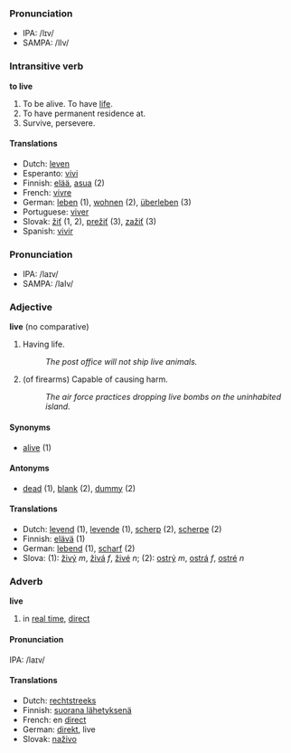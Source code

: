 ===Pronunciation===
*IPA: /lɪv/
*SAMPA: /lIv/

===Intransitive verb===
'''to live'''

#To be alive.  To have [[life]].
#To have permanent residence at.
#Survive, persevere.

====Translations====
*Dutch: [[leven]]
*Esperanto: [[vivi]]
*Finnish: [[elää]], [[asua]] (2)
*French: [[vivre]]
*German: [[leben]] (1), [[wohnen]] (2), [[überleben]] (3)
*Portuguese: [[viver]]
*Slovak: [[žiť]] (1, 2), [[prežiť]] (3), [[zažiť]] (3)
*Spanish: [[vivir]]

===Pronunciation===
*IPA: /laɪv/
*SAMPA: /laIv/

===Adjective===
'''live''' (no comparative)

# Having life.
#: ''The post office will not ship live animals.''
# (of firearms) Capable of causing harm.
#: ''The air force practices dropping live bombs on the uninhabited island.''

====Synonyms====
*[[alive]] (1)

====Antonyms====
*[[dead]] (1), [[blank]] (2), [[dummy]] (2)

====Translations====
*Dutch: [[levend]] (1), [[levende]] (1), [[scherp]] (2), [[scherpe]] (2)
*Finnish: [[elävä]] (1)
*German:  [[lebend]] (1), [[scharf]] (2)
*Slova: (1): [[živý]] ''m'', [[živá]] ''f'', [[živé]] ''n''; (2): [[ostrý]] ''m'', [[ostrá]] ''f'', [[ostré]] ''n''

===Adverb===
'''live'''

# in [[real time]], [[direct]]

====Pronunciation====
IPA: /laɪv/

====Translations====
*Dutch: [[rechtstreeks]]
*Finnish: [[suorana lähetyksenä]]
*French: en [[direct]]
*German: [[direkt]], live
*Slovak: [[naživo]]